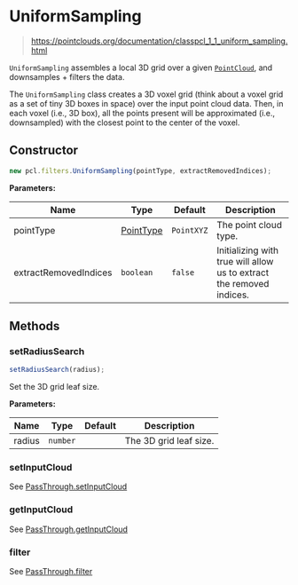 # UniformSampling

> https://pointclouds.org/documentation/classpcl_1_1_uniform_sampling.html

`UniformSampling` assembles a local 3D grid over a given [`PointCloud`](/docs/api/basic-structures#pointcloud), and downsamples + filters the data.

The `UniformSampling` class creates a 3D voxel grid (think about a voxel grid as a set of tiny 3D boxes in space) over the input point cloud data. Then, in each voxel (i.e., 3D box), all the points present will be approximated (i.e., downsampled) with the closest point to the center of the voxel.

## Constructor

```ts
new pcl.filters.UniformSampling(pointType, extractRemovedIndices);
```

**Parameters:**

| Name                  | Type                                              | Default    | Description                                                          |
| --------------------- | ------------------------------------------------- | ---------- | -------------------------------------------------------------------- |
| pointType             | [PointType](/docs/api/basic-structures#pointtype) | `PointXYZ` | The point cloud type.                                                |
| extractRemovedIndices | `boolean`                                         | `false`    | Initializing with true will allow us to extract the removed indices. |

## Methods

### setRadiusSearch

```ts
setRadiusSearch(radius);
```

Set the 3D grid leaf size.

**Parameters:**

| Name   | Type     | Default | Description            |
| ------ | -------- | ------- | ---------------------- |
| radius | `number` |         | The 3D grid leaf size. |

### setInputCloud

See [PassThrough.setInputCloud](/docs/api/filters/pass-through#setinputcloud)

### getInputCloud

See [PassThrough.getInputCloud](/docs/api/filters/pass-through#getinputcloud)

### filter

See [PassThrough.filter](/docs/api/filters/pass-through#filter)
